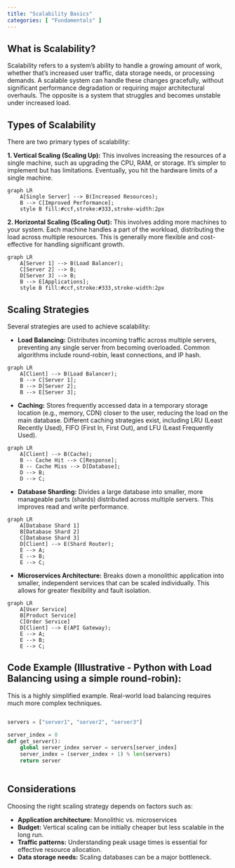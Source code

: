 ```yaml
---
title: "Scalability Basics"
categories: [ "Fundamentals" ]
---
```


## What is Scalability?

Scalability refers to a system's ability to handle a growing amount of work, whether that's increased user traffic, data storage needs, or processing demands. A scalable system can handle these changes gracefully, without significant performance degradation or requiring major architectural overhauls.
 The opposite is a system that struggles and becomes unstable under increased load.

## Types of Scalability

There are two primary types of scalability:

**1. Vertical Scaling (Scaling Up):** This involves increasing the resources of a single machine, such as upgrading the CPU, RAM, or storage. It's simpler to implement but has limitations. Eventually, you hit the hardware limits of a single machine.

```mermaid
graph LR
    A[Single Server] --> B(Increased Resources);
    B --> C[Improved Performance];
    style B fill:#ccf,stroke:#333,stroke-width:2px
```

**2. Horizontal Scaling (Scaling Out):** This involves adding more machines to your system. Each machine handles a part of the workload, distributing the load across multiple resources. This is generally more flexible and cost-effective for handling significant growth.

```mermaid
graph LR
    A[Server 1] --> B(Load Balancer);
    C[Server 2] --> B;
    D[Server 3] --> B;
    B --> E[Applications];
    style B fill:#ccf,stroke:#333,stroke-width:2px
```

## Scaling Strategies

Several strategies are used to achieve scalability:

-   **Load Balancing:** Distributes incoming traffic across multiple servers, preventing any single server from becoming overloaded. Common algorithms include round-robin, least connections, and IP hash.

```mermaid
graph LR
    A[Client] --> B(Load Balancer);
    B --> C[Server 1];
    B --> D[Server 2];
    B --> E[Server 3];
```

-   **Caching:** Stores frequently accessed data in a temporary storage location (e.g., memory, CDN) closer to the user, reducing the load on the main database. Different caching strategies exist, including LRU (Least Recently Used), FIFO (First In, First Out), and LFU (Least Frequently Used).

```mermaid
graph LR
    A[Client] --> B(Cache);
    B -- Cache Hit --> C[Response];
    B -- Cache Miss --> D[Database];
    D --> B;
    D --> C;
```

-   **Database Sharding:** Divides a large database into smaller, more manageable parts (shards) distributed across multiple servers. This improves read and write performance.

```mermaid
graph LR
    A[Database Shard 1]
    B[Database Shard 2]
    C[Database Shard 3]
    D[Client] --> E(Shard Router);
    E --> A;
    E --> B;
    E --> C;
```

-   **Microservices Architecture:** Breaks down a monolithic application into smaller, independent services that can be scaled individually. This allows for greater flexibility and fault isolation.

```mermaid
graph LR
    A[User Service]
    B[Product Service]
    C[Order Service]
    D[Client] --> E(API Gateway);
    E --> A;
    E --> B;
    E --> C;
```

## Code Example (Illustrative - Python with Load Balancing using a simple round-robin):

This is a highly simplified example. Real-world load balancing requires much more complex techniques.

```python 

servers = ["server1", "server2", "server3"] 

server_index = 0
def get_server(): 
    global server_index server = servers[server_index] 
    server_index = (server_index + 1) % len(servers) 
    return server
    
```
## Considerations

Choosing the right scaling strategy depends on factors such as:

-   **Application architecture:** Monolithic vs. microservices
-   **Budget:** Vertical scaling can be initially cheaper but less scalable in the long run.
-   **Traffic patterns:** Understanding peak usage times is essential for effective resource allocation.
-   **Data storage needs:** Scaling databases can be a major bottleneck.